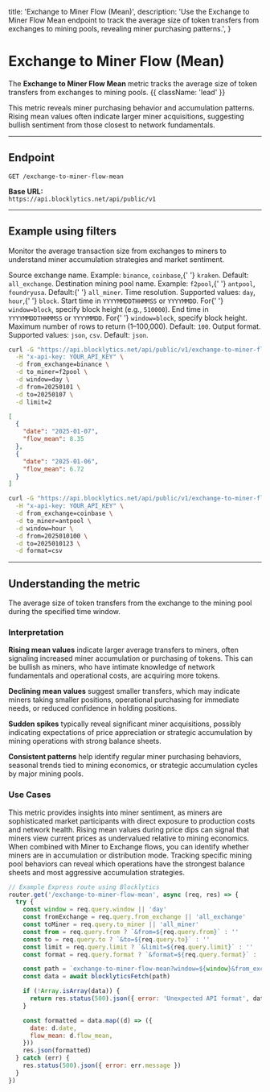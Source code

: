   title: 'Exchange to Miner Flow (Mean)',
  description:
    'Use the Exchange to Miner Flow Mean endpoint to track the average size of token transfers from exchanges to mining pools, revealing miner purchasing patterns.',
}

# Exchange to Miner Flow (Mean)

The **Exchange to Miner Flow Mean** metric tracks the average size of token transfers from exchanges to mining pools. {{ className: 'lead' }}

This metric reveals miner purchasing behavior and accumulation patterns. Rising mean values often indicate larger miner acquisitions, suggesting bullish sentiment from those closest to network fundamentals.

---

## Endpoint

`GET /exchange-to-miner-flow-mean`

**Base URL:**  
`https://api.blocklytics.net/api/public/v1`

---

## Example using filters

<Row>
  <Col>

Monitor the average transaction size from exchanges to miners to understand miner accumulation strategies and market sentiment.

<Properties>
  <Property name="from_exchange" type="string">
    Source exchange name. Example: <code>binance</code>, <code>coinbase</code>,{' '}
    <code>kraken</code>. Default: <code>all_exchange</code>.
  </Property>
  <Property name="to_miner" type="string">
    Destination mining pool name. Example: <code>f2pool</code>,{' '}
    <code>antpool</code>, <code>foundryusa</code>. Default:{' '}
    <code>all_miner</code>.
  </Property>
  <Property name="window" type="string">
    Time resolution. Supported values: <code>day</code>, <code>hour</code>,{' '}
    <code>block</code>.
  </Property>
  <Property name="from" type="string">
    Start time in <code>YYYYMMDDTHHMMSS</code> or <code>YYYYMMDD</code>. For{' '}
    <code>window=block</code>, specify block height (e.g., <code>510000</code>).
  </Property>
  <Property name="to" type="string">
    End time in <code>YYYYMMDDTHHMMSS</code> or <code>YYYYMMDD</code>. For{' '}
    <code>window=block</code>, specify block height.
  </Property>
  <Property name="limit" type="integer">
    Maximum number of rows to return (1–100,000). Default: <code>100</code>.
  </Property>
  <Property name="format" type="string">
    Output format. Supported values: <code>json</code>, <code>csv</code>.
    Default: <code>json</code>.
  </Property>
</Properties>

  </Col>
  <Col>

```bash {title="Requesting Exchange to Miner Flow Mean data"}
curl -G "https://api.blocklytics.net/api/public/v1/exchange-to-miner-flow-mean" \
  -H "x-api-key: YOUR_API_KEY" \
  -d from_exchange=binance \
  -d to_miner=f2pool \
  -d window=day \
  -d from=20250101 \
  -d to=20250107 \
  -d limit=2
```

```json {title="Sample JSON response"}
[
  {
    "date": "2025-01-07",
    "flow_mean": 8.35
  },
  {
    "date": "2025-01-06",
    "flow_mean": 6.72
  }
]
```

```bash {title="Exporting as CSV"}
curl -G "https://api.blocklytics.net/api/public/v1/exchange-to-miner-flow-mean" \
  -H "x-api-key: YOUR_API_KEY" \
  -d from_exchange=coinbase \
  -d to_miner=antpool \
  -d window=hour \
  -d from=2025010100 \
  -d to=2025010123 \
  -d format=csv
```

  </Col>
</Row>

---

## Understanding the metric

<Row>
  <Col>

<Properties>
  <Property name="flow_mean" type="number">
    The average size of token transfers from the exchange to the mining pool
    during the specified time window.
  </Property>
</Properties>

### Interpretation

**Rising mean values** indicate larger average transfers to miners, often signaling increased miner accumulation or purchasing of tokens. This can be bullish as miners, who have intimate knowledge of network fundamentals and operational costs, are acquiring more tokens.

**Declining mean values** suggest smaller transfers, which may indicate miners taking smaller positions, operational purchasing for immediate needs, or reduced confidence in holding positions.

**Sudden spikes** typically reveal significant miner acquisitions, possibly indicating expectations of price appreciation or strategic accumulation by mining operations with strong balance sheets.

**Consistent patterns** help identify regular miner purchasing behaviors, seasonal trends tied to mining economics, or strategic accumulation cycles by major mining pools.

### Use Cases

This metric provides insights into miner sentiment, as miners are sophisticated market participants with direct exposure to production costs and network health. Rising mean values during price dips can signal that miners view current prices as undervalued relative to mining economics. When combined with Miner to Exchange flows, you can identify whether miners are in accumulation or distribution mode. Tracking specific mining pool behaviors can reveal which operations have the strongest balance sheets and most aggressive accumulation strategies.

  </Col>
  <Col>

```js {title="Node.js (Express) example"}
// Example Express route using Blocklytics
router.get('/exchange-to-miner-flow-mean', async (req, res) => {
  try {
    const window = req.query.window || 'day'
    const fromExchange = req.query.from_exchange || 'all_exchange'
    const toMiner = req.query.to_miner || 'all_miner'
    const from = req.query.from ? `&from=${req.query.from}` : ''
    const to = req.query.to ? `&to=${req.query.to}` : ''
    const limit = req.query.limit ? `&limit=${req.query.limit}` : ''
    const format = req.query.format ? `&format=${req.query.format}` : ''

    const path = `exchange-to-miner-flow-mean?window=${window}&from_exchange=${fromExchange}&to_miner=${toMiner}${from}${to}${limit}${format}`
    const data = await blocklyticsFetch(path)

    if (!Array.isArray(data)) {
      return res.status(500).json({ error: 'Unexpected API format', data })
    }

    const formatted = data.map((d) => ({
      date: d.date,
      flow_mean: d.flow_mean,
    }))
    res.json(formatted)
  } catch (err) {
    res.status(500).json({ error: err.message })
  }
})
```

  </Col>
</Row>
